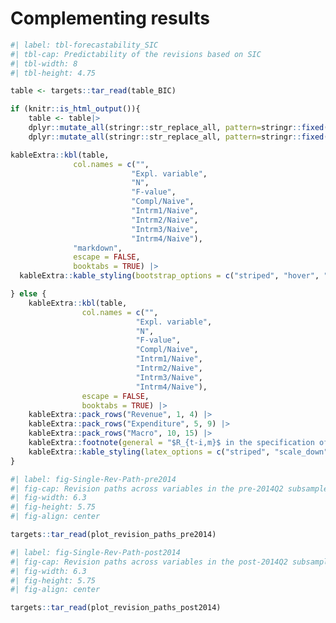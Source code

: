 # Complementing results {#sec-complementing-results}

::: {.content-visible when-format="pdf"}
\floatplacement{table}{!htbp}
:::

```r
#| label: tbl-forecastability_SIC
#| tbl-cap: Predictability of the revisions based on SIC
#| tbl-width: 8
#| tbl-height: 4.75

table <- targets::tar_read(table_BIC)

if (knitr::is_html_output()){
    table <- table|>
    dplyr::mutate_all(stringr::str_replace_all, pattern=stringr::fixed("$$"), replacement="")|>
    dplyr::mutate_all(stringr::str_replace_all, pattern=stringr::fixed("\\mathds{1}"), replacement="1")

kableExtra::kbl(table,
              col.names = c("",
                           "Expl. variable",
                           "N",
                           "F-value",
                           "Compl/Naive",
                           "Intrm1/Naive",
                           "Intrm2/Naive",
                           "Intrm3/Naive",
                           "Intrm4/Naive"),
              "markdown",
              escape = FALSE,
              booktabs = TRUE) |>
  kableExtra::kable_styling(bootstrap_options = c("striped", "hover", "condensed", "responsive"))

} else {
    kableExtra::kbl(table,
                col.names = c("",
                            "Expl. variable",
                            "N",
                            "F-value",
                            "Compl/Naive",
                            "Intrm1/Naive",
                            "Intrm2/Naive",
                            "Intrm3/Naive",
                            "Intrm4/Naive"),
                escape = FALSE,
                booktabs = TRUE) |>
    kableExtra::pack_rows("Revenue", 1, 4) |>
    kableExtra::pack_rows("Expenditure", 5, 9) |>
    kableExtra::pack_rows("Macro", 10, 15) |>
    kableExtra::footnote(general = "$R_{t-i,m}$ in the specification of explanatory variables are past revisions defined by $R_{t-i,m}=\\\\left(x_{t-i,m}^{i+1}-x_{t-i,m}^{1}\\\\right)$, as introduced in the equation of the complete model.", escape=FALSE) |>
    kableExtra::kable_styling(latex_options = c("striped", "scale_down"))
}
```


```r
#| label: fig-Single-Rev-Path-pre2014
#| fig-cap: Revision paths across variables in the pre-2014Q2 subsample
#| fig-width: 6.3
#| fig-height: 5.75
#| fig-align: center

targets::tar_read(plot_revision_paths_pre2014)
```

```r
#| label: fig-Single-Rev-Path-post2014
#| fig-cap: Revision paths across variables in the post-2014Q2 subsample
#| fig-width: 6.3
#| fig-height: 5.75
#| fig-align: center

targets::tar_read(plot_revision_paths_post2014)
```
